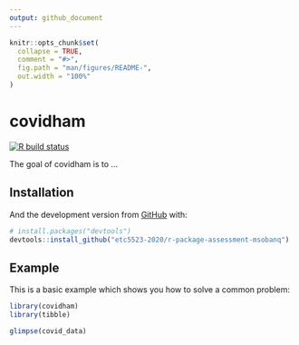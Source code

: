 ```yaml
---
output: github_document
---
```


<!-- README.md is generated from README.Rmd. Please edit that file -->

```r
knitr::opts_chunk$set(
  collapse = TRUE,
  comment = "#>",
  fig.path = "man/figures/README-",
  out.width = "100%"
)
```

# covidham

<!-- badges: start -->
[![R build status](https://github.com/etc5523-2020/r-package-assessment-msobanq/workflows/R-CMD-check/badge.svg)](https://github.com/etc5523-2020/r-package-assessment-msobanq/actions)
<!-- badges: end -->

The goal of covidham is to ...

## Installation

And the development version from [GitHub](https://github.com/) with:

``` r
# install.packages("devtools")
devtools::install_github("etc5523-2020/r-package-assessment-msobanq")
```
## Example

This is a basic example which shows you how to solve a common problem:

```r
library(covidham)
library(tibble)

glimpse(covid_data)
```
